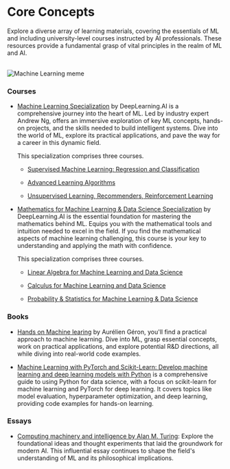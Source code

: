 # Core Concepts

Explore a diverse array of learning materials, covering the essentials of ML and including university-level courses instructed by AI professionals. These resources provide a fundamental grasp of vital principles in the realm of ML and AI.

<br />
<div>
  <img src="/static/img/memes/mlMeme.png" alt="Machine Learning meme" />
</div>

### Courses

- [Machine Learning Specialization](https://www.deeplearning.ai/courses/machine-learning-specialization/) by DeepLearning.AI is a comprehensive journey into the heart of ML. Led by industry expert Andrew Ng, offers an immersive exploration of key ML concepts, hands-on projects, and the skills needed to build intelligent systems. Dive into the world of ML, explore its practical applications, and pave the way for a career in this dynamic field.

  This specialization comprises three courses.

  - [Supervised Machine Learning: Regression and Classification](https://www.coursera.org/learn/machine-learning?specialization=machine-learning-introduction)

  - [Advanced Learning Algorithms](https://www.coursera.org/learn/advanced-learning-algorithms?specialization=machine-learning-introduction)

  - [Unsupervised Learning, Recommenders, Reinforcement Learning](https://www.coursera.org/learn/unsupervised-learning-recommenders-reinforcement-learning?specialization=machine-learning-introduction)
    <br />

- [Mathematics for Machine Learning & Data Science Specialization](https://www.deeplearning.ai/courses/mathematics-for-machine-learning-and-data-science-specialization/) by DeepLearning.AI is the essential foundation for mastering the mathematics behind ML. Equips you with the mathematical tools and intuition needed to excel in the field. If you find the mathematical aspects of machine learning challenging, this course is your key to understanding and applying the math with confidence.

  This specialization comprises three courses.

  - [Linear Algebra for Machine Learning and Data Science](https://www.coursera.org/learn/machine-learning-linear-algebra?specialization=mathematics-for-machine-learning-and-data-science)

  - [Calculus for Machine Learning and Data Science](https://www.coursera.org/learn/machine-learning-calculus?specialization=mathematics-for-machine-learning-and-data-science)

  - [Probability & Statistics for Machine Learning & Data Science](https://www.coursera.org/learn/machine-learning-probability-and-statistics?specialization=mathematics-for-machine-learning-and-data-science)

### Books

- [Hands on Machine learing](https://www.goodreads.com/en/book/show/32899495) by Aurélien Géron, you'll find a practical approach to machine learning. Dive into ML, grasp essential concepts, work on practical applications, and explore potential R&D directions, all while diving into real-world code examples.

- [Machine Learning with PyTorch and Scikit-Learn: Develop machine learning and deep learning models with Python](https://www.goodreads.com/book/show/60493099-machine-learning-with-pytorch-and-scikit-learn) is a comprehensive guide to using Python for data science, with a focus on scikit-learn for machine learning and PyTorch for deep learning. It covers topics like model evaluation, hyperparameter optimization, and deep learning, providing code examples for hands-on learning.

### Essays

- [Computing machinery and intelligence by Alan M. Turing](https://redirect.cs.umbc.edu/courses/471/papers/turing.pdf): Explore the foundational ideas and thought experiments that laid the groundwork for modern AI. This influential essay continues to shape the field's understanding of ML and its philosophical implications.

